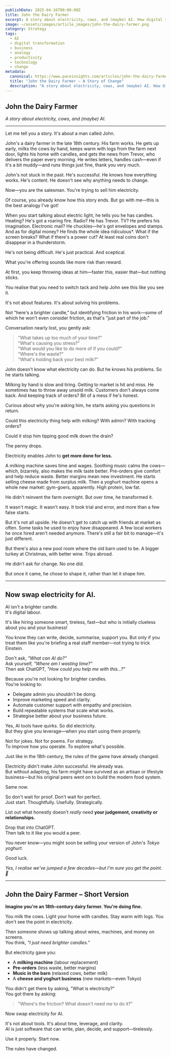 ```yaml
---
publishDate: 2025-04-16T00:00:00Z
title: John the Dairy Farmer
excerpt: A story about electricity, cows, and (maybe) AI. How digital transformation parallels the leap from candles to electricity, and what it means for business owners today.
image: ~/assets/images/article_images/john-the-dairy-farmer.png
category: Strategy
tags:
  - AI
  - digital transformation
  - business
  - analogy
  - productivity
  - technology
  - change
metadata:
  canonical: https://www.paceinsights.com/articles/john-the-dairy-farmer
  title: "John the Dairy Farmer — A Story of Change"
  description: "A story about electricity, cows, and (maybe) AI. How digital transformation parallels the leap from candles to electricity, and what it means for business owners today."
---
```


## John the Dairy Farmer

*A story about electricity, cows, and (maybe) AI.*

---

Let me tell you a story. It's about a man called John.

John's a dairy farmer in the late 18th century. His farm works. He gets up early, milks the cows by hand, keeps warm with logs from the farm next door, lights his home with candles, and gets the news from Trevor, who delivers the paper every morning. He writes letters, handles cash—even if it's a bit muddy—and runs things just fine, thank you very much.

John's not stuck in the past. He's successful. He knows how everything works. He's content. He doesn't see why anything needs to change.

Now—you are the salesman. You're trying to sell him electricity.

Of course, you already know how this story ends. But go with me—this is the best analogy I've got!

When you start talking about electric light, he tells you he has candles. Heating? He's got a roaring fire. Radio? He has Trevor. TV? He prefers his imagination. Electronic mail? He chuckles—he's got envelopes and stamps. And as for digital money? He finds the whole idea ridiculous*. What if the screen breaks? What if there's a power cut? At least real coins don't disappear in a thunderstorm.

He's not being difficult. He's just practical. And sceptical.

What you're offering sounds like more risk than reward.

At first, you keep throwing ideas at him—faster this, easier that—but nothing sticks.

You realise that you need to switch tack and help John see this like you see it.

It's not about features. It's about solving his problems.

Not "here's a brighter candle," but identifying friction in his work—some of which he won't even consider friction, as that's "just part of the job."

Conversation nearly lost, you gently ask:

> "What takes up too much of your time?"  
> "What's causing you stress?"  
> "What would you like to do more of if you could?"  
> "Where's the waste?"  
> "What's holding back your best milk?"

John doesn't know what electricity can do. But he knows his problems. So he starts talking.

Milking by hand is slow and tiring. Getting to market is hit and miss. He sometimes has to throw away unsold milk. Customers don't always come back. And keeping track of orders? Bit of a mess if he's honest.

Curious about why you're asking him, he starts asking you questions in return.

Could this electricity thing help with milking? With admin? With tracking orders?

Could it stop him tipping good milk down the drain?

The penny drops.

Electricity enables John to **get more done for less.**

A milking machine saves time and wages. Soothing music calms the cows—which, bizarrely, also makes the milk taste better. Pre-orders give comfort and help reduce waste. Better margins mean new investment. He starts selling cheese made from surplus milk. Then a yoghurt machine opens a whole new market: gym-goers, apparently. High protein, low fat.

He didn't reinvent the farm overnight. But over time, he transformed it.

It wasn't magic. It wasn't easy. It took trial and error, and more than a few false starts.

But it's not all upside. He doesn't get to catch up with friends at market as often. Some tasks he used to enjoy have disappeared. A few local workers he once hired aren't needed anymore. There's still a fair bit to manage—it's just different.

But there's also a new pool room where the old barn used to be. A bigger turkey at Christmas, with better wine. Trips abroad.

He didn't ask for change. No one did.

But once it came, he chose to shape it, rather than let it shape him.

---

## Now swap electricity for AI.

AI isn't a brighter candle.  
It's digital labour.

It's like hiring someone smart, tireless, fast—but who is initially clueless about you and your business!

You know they can write, decide, summarise, support you. But only if you treat them like you're briefing a real staff member—not trying to trick Einstein.

Don't ask, *"What can AI do?"*  
Ask yourself, *"Where am I wasting time?"*  
Then ask ChatGPT, *"How could you help me with this...?"*

Because you're not looking for brighter candles.  
You're looking to:

- Delegate admin you shouldn't be doing.
- Improve marketing speed and clarity.
- Automate customer support with empathy and precision.
- Build repeatable systems that scale what works.
- Strategise better about your business future.

Yes, AI tools have quirks. So did electricity.  
But they give you leverage—when you start using them properly.

Not for jokes. Not for poems. For strategy.  
To improve how you operate. To explore what's possible.

Just like in the 18th century, the rules of the game have already changed.

Electricity didn't make John successful. He already was.  
But without adapting, his farm might have survived as an artisan or lifestyle business—but his original peers went on to build the modern food system.

Same now.

So don't wait for proof. Don't wait for perfect.  
Just start. Thoughtfully. Usefully. Strategically.

List out what honestly doesn't *really* need **your judgement, creativity or relationships.**

Drop that into ChatGPT.  
Then talk to it like you would a peer.

You never know—you might soon be selling your version of John's *Tokyo yoghurt*.

Good luck.

*Yes, I realise we've jumped a few decades—but I'm sure you get the point. 🤣*

---

## John the Dairy Farmer – Short Version

**Imagine you're an 18th-century dairy farmer. You're doing fine.**

You milk the cows. Light your home with candles. Stay warm with logs. You don't see the point in electricity.

Then someone shows up talking about wires, machines, and money on screens.  
You think, *"I just need brighter candles."*

But electricity gave you:

- A **milking machine** (labour replacement)
- **Pre-orders** (less waste, better margins)
- **Music in the barn** (relaxed cows, better milk)
- A **cheese and yoghurt business** (new markets—even Tokyo)

You didn't get there by asking, "What is electricity?"  
You got there by asking:

> "Where's the friction? What doesn't need *me* to do it?"

Now swap electricity for AI.

It's not about tools. It's about time, leverage, and clarity.  
AI is just software that can write, plan, decide, and support—tirelessly.

Use it properly. Start now.

The rules have changed.